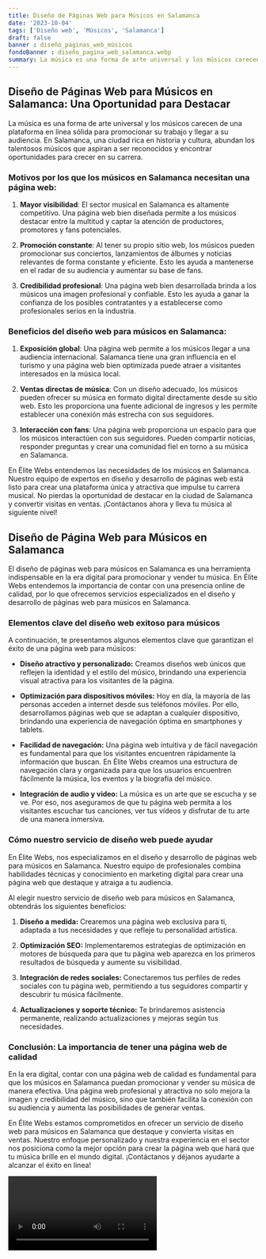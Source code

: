 ```yaml
---
title: Diseño de Páginas Web para Músicos en Salamanca
date: '2023-10-04'
tags: ['Diseño web', 'Músicos', 'Salamanca']
draft: false
banner : diseño_paginas_web_músicos
fondoBanner : diseño_pagina_web_salamanca.webp
summary: La música es una forma de arte universal y los músicos carecen de una plataforma en línea sólida para promocionar su trabajo y llegar a su audiencia. En Salamanca, una ciudad rica en historia y cultura, abundan los talentosos músicos que aspiran a ser reconocidos y encontrar oportunidades para crecer en su carrera.
---
```


## Diseño de Páginas Web para Músicos en Salamanca: Una Oportunidad para Destacar

La música es una forma de arte universal y los músicos carecen de una plataforma en línea sólida para promocionar su trabajo y llegar a su audiencia. En Salamanca, una ciudad rica en historia y cultura, abundan los talentosos músicos que aspiran a ser reconocidos y encontrar oportunidades para crecer en su carrera.

### Motivos por los que los músicos en Salamanca necesitan una página web:

1. **Mayor visibilidad**: El sector musical en Salamanca es altamente competitivo. Una página web bien diseñada permite a los músicos destacar entre la multitud y captar la atención de productores, promotores y fans potenciales.

2. **Promoción constante**: Al tener su propio sitio web, los músicos pueden promocionar sus conciertos, lanzamientos de álbumes y noticias relevantes de forma constante y eficiente. Esto les ayuda a mantenerse en el radar de su audiencia y aumentar su base de fans.

3. **Credibilidad profesional**: Una página web bien desarrollada brinda a los músicos una imagen profesional y confiable. Esto les ayuda a ganar la confianza de los posibles contratantes y a establecerse como profesionales serios en la industria.

### Beneficios del diseño web para músicos en Salamanca:

1. **Exposición global**: Una página web permite a los músicos llegar a una audiencia internacional. Salamanca tiene una gran influencia en el turismo y una página web bien optimizada puede atraer a visitantes interesados en la música local.

2. **Ventas directas de música**: Con un diseño adecuado, los músicos pueden ofrecer su música en formato digital directamente desde su sitio web. Esto les proporciona una fuente adicional de ingresos y les permite establecer una conexión más estrecha con sus seguidores.

3. **Interacción con fans**: Una página web proporciona un espacio para que los músicos interactúen con sus seguidores. Pueden compartir noticias, responder preguntas y crear una comunidad fiel en torno a su música en Salamanca.

En Élite Webs entendemos las necesidades de los músicos en Salamanca. Nuestro equipo de expertos en diseño y desarrollo de páginas web está listo para crear una plataforma única y atractiva que impulse tu carrera musical. No pierdas la oportunidad de destacar en la ciudad de Salamanca y convertir visitas en ventas. ¡Contáctanos ahora y lleva tu música al siguiente nivel!

<GifSeo />

<Cta />

## Diseño de Página Web para Músicos en Salamanca

El diseño de páginas web para músicos en Salamanca es una herramienta indispensable en la era digital para promocionar y vender tu música. En Élite Webs entendemos la importancia de contar con una presencia online de calidad, por lo que ofrecemos servicios especializados en el diseño y desarrollo de páginas web para músicos en Salamanca.

### Elementos clave del diseño web exitoso para músicos

A continuación, te presentamos algunos elementos clave que garantizan el éxito de una página web para músicos:

- **Diseño atractivo y personalizado:** Creamos diseños web únicos que reflejen la identidad y el estilo del músico, brindando una experiencia visual atractiva para los visitantes de la página.

- **Optimización para dispositivos móviles:** Hoy en día, la mayoría de las personas acceden a internet desde sus teléfonos móviles. Por ello, desarrollamos páginas web que se adaptan a cualquier dispositivo, brindando una experiencia de navegación óptima en smartphones y tablets.

- **Facilidad de navegación:** Una página web intuitiva y de fácil navegación es fundamental para que los visitantes encuentren rápidamente la información que buscan. En Élite Webs creamos una estructura de navegación clara y organizada para que los usuarios encuentren fácilmente la música, los eventos y la biografía del músico.

- **Integración de audio y video:** La música es un arte que se escucha y se ve. Por eso, nos aseguramos de que tu página web permita a los visitantes escuchar tus canciones, ver tus vídeos y disfrutar de tu arte de una manera inmersiva.

### Cómo nuestro servicio de diseño web puede ayudar

En Élite Webs, nos especializamos en el diseño y desarrollo de páginas web para músicos en Salamanca. Nuestro equipo de profesionales combina habilidades técnicas y conocimiento en marketing digital para crear una página web que destaque y atraiga a tu audiencia.

Al elegir nuestro servicio de diseño web para músicos en Salamanca, obtendrás los siguientes beneficios:

1. **Diseño a medida:** Crearemos una página web exclusiva para ti, adaptada a tus necesidades y que refleje tu personalidad artística.

2. **Optimización SEO:** Implementaremos estrategias de optimización en motores de búsqueda para que tu página web aparezca en los primeros resultados de búsqueda y aumente su visibilidad.

3. **Integración de redes sociales:** Conectaremos tus perfiles de redes sociales con tu página web, permitiendo a tus seguidores compartir y descubrir tu música fácilmente.

4. **Actualizaciones y soporte técnico:** Te brindaremos asistencia permanente, realizando actualizaciones y mejoras según tus necesidades.

### Conclusión: La importancia de tener una página web de calidad

En la era digital, contar con una página web de calidad es fundamental para que los músicos en Salamanca puedan promocionar y vender su música de manera efectiva. Una página web profesional y atractiva no solo mejora la imagen y credibilidad del músico, sino que también facilita la conexión con su audiencia y aumenta las posibilidades de generar ventas.

En Élite Webs estamos comprometidos en ofrecer un servicio de diseño web para músicos en Salamanca que destaque y convierta visitas en ventas. Nuestro enfoque personalizado y nuestra experiencia en el sector nos posiciona como la mejor opción para crear la página web que hará que tu música brille en el mundo digital. ¡Contáctanos y déjanos ayudarte a alcanzar el éxito en línea!

<Video />

<CtaBot job='Músicos' city='Salamanca'/>

<Gmaps query='Salamanca+españa+maps' />